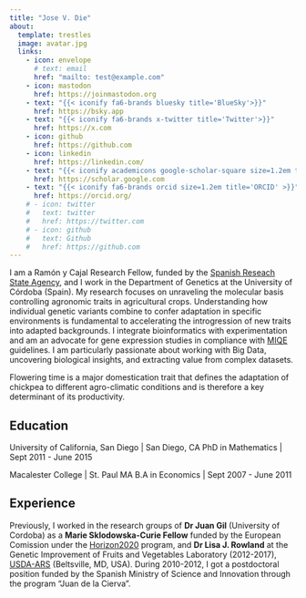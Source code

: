 ```yaml
---
title: "Jose V. Die"
about:
  template: trestles
  image: avatar.jpg
  links:
    - icon: envelope
      # text: email
      href: "mailto: test@example.com"
    - icon: mastodon
      href: https://joinmastodon.org
    - text: "{{< iconify fa6-brands bluesky title='BlueSky'>}}"
      href: https://bsky.app
    - text: "{{< iconify fa6-brands x-twitter title='Twitter'>}}"
      href: https://x.com
    - icon: github
      href: https://github.com
    - icon: linkedin
      href: https://linkedin.com/
    - text: "{{< iconify academicons google-scholar-square size=1.2em title='Scholar'>}}"
      href: https://scholar.google.com
    - text: "{{< iconify fa6-brands orcid size=1.2em title='ORCID' >}}"
      href: https://orcid.org/
    # - icon: twitter
    #   text: twitter
    #   href: https://twitter.com
    # - icon: github
    #   text: Github
    #   href: https://github.com
---
```


I am a Ramón y Cajal Research Fellow, funded by the [Spanish Reseach State Agency](http://www.aei.gob.es/), and I work in the Department of Genetics at the University of Córdoba (Spain). My research focuses on unraveling the molecular basis controlling agronomic traits in agricultural crops. Understanding how individual genetic variants combine to confer adaptation in specific environments is fundamental to accelerating the introgression of new traits into adapted backgrounds. I integrate bioinformatics with experimentation and am an advocate for gene expression studies in compliance with [MIQE](http://clinchem.aaccjnls.org/content/55/4/611) guidelines. I am particularly passionate about working with Big Data, uncovering biological insights, and extracting value from complex datasets.



Flowering time is a major domestication trait that defines the adaptation of chickpea to different agro-climatic conditions and is therefore a key determinant of its productivity.

## Education

University of California, San Diego | San Diego, CA
PhD in Mathematics | Sept 2011 - June 2015

Macalester College | St. Paul MA
B.A in Economics | Sept 2007 - June 2011

## Experience

Previously, I worked in the research groups of **Dr Juan Gil** (University of Cordoba) as a **Marie Sklodowska-Curie Fellow** funded by the European Comission under the [Horizon2020](https://cordis.europa.eu/project/rcn/221706/factsheet/en) program, and **Dr Lisa J. Rowland** at the Genetic Improvement of Fruits and Vegetables Laboratory (2012-2017), [USDA-ARS](https://www.ars.usda.gov/northeast-area/beltsville-md-barc/beltsville-agricultural-research-center/genetic-improvement-for-fruits-vegetables-laboratory/) (Beltsville, MD, USA). During 2010-2012, I got a postdoctoral position funded by the Spanish Ministry of Science and Innovation through the program “Juan de la Cierva”.
